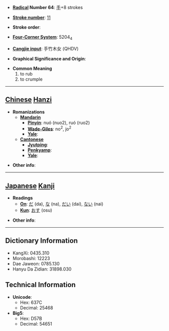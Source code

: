 * '''[[Wiktionary:Chinese radical index| Radical]] Number 64''': [[Wiktionary:Chinese radical index 手|手]]+8 strokes

* '''[[Wiktionary:Chinese total strokes index|Stroke number]]''': [[Wiktionary:Chinese total strokes index 11|11]]

* '''Stroke order''': 

* '''[[Wiktionary:Chinese four corner index|Four-Corner System]]''': 5204<sub>4</sub>

* '''[[Wiktionary:Chinese Cangjie index|Cangjie input]]''': 手竹木女 (QHDV)

* '''Graphical Significance and Origin''': 

* '''Common Meaning'''
*#to rub
*# to crumple


----

== [[Chinese]] [[Hanzi]] ==

* '''Romanizations'''
** '''[[Mandarin]]'''
*** '''[[Pinyin]]''': nuó (nuo2), ruó (ruo2)
*** '''[[Wade-Giles]]''': no<sup>2</sup>, jo<sup>2</sup>
*** '''[[Yale]]''': 
** '''[[Cantonese]]'''
*** '''[[Jyutping]]''':
*** '''[[Penkyamp]]''': 
*** '''[[Yale]]''': 

* '''Other info''': 

----

== [[Japanese]] [[Kanji]] ==

* '''Readings'''
** '''[[On]]''': [[だ]] (da), [[な]] (na), [[だい]] (dai), [[ない]] (nai)
** '''[[Kun]]''': [[おす]] (osu)

* '''Other info''':  

----

== Dictionary Information ==

* KangXi: 0435.310
* Morobashi: 12223
* Dae Jaweon: 0785.130
* Hanyu Da Zidian: 31898.030

== Technical Information ==

* '''Unicode''':
** Hex: 637C
** Decimal: 25468
* '''Big5''':
** Hex: D57B
** Decimal: 54651